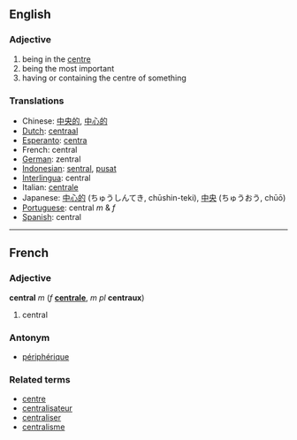 ==English==
=== Adjective ===
# being in the [[centre]]
# being the most important
# having or containing the centre of something

=== Translations ===
*Chinese: [[中央的]], [[中心的]]
*[[Dutch]]: [[centraal]]
*[[Esperanto]]: [[centra]]
*French: central
*[[German]]: zentral
*[[Indonesian]]: [[sentral]], [[pusat]]
*[[Interlingua]]: central
*Italian: [[centrale]]
*Japanese:  [[中心的]] (ちゅうしんてき, chūshin-teki), [[中央]] (ちゅうおう, chūō)
*[[Portuguese]]: central ''m'' & ''f''
*[[Spanish]]: central
----

==French==
===Adjective===
'''central''' ''m'' (''f'' '''[[centrale]]''', ''m pl'' '''centraux''')

# central

===Antonym===
*[[périphérique]]

===Related terms===
*[[centre#French|centre]]
*[[centralisateur]]
*[[centraliser]]
*[[centralisme]]